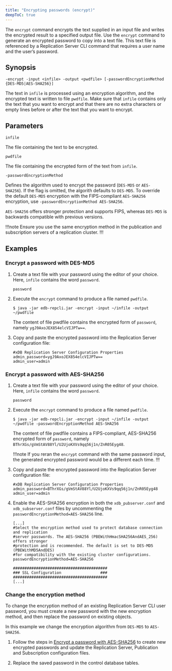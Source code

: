 ```yaml
---
title: "Encrypting passwords (encrypt)"
deepToC: true
---
```


<div id="encrypt_password" class="registered_link"></div>

The `encrypt` command encrypts the text supplied in an input file and writes the encrypted result to a specified output file. Use the `encrypt` command to generate an encrypted password to copy into a text file. This text file is referenced by a Replication Server CLI command that requires a user name and the user’s password.

## Synopsis

```
-encrypt -input <infile> -output <pwdfile> [-passwordEncryptionMethod {DES-MD5|AES-SHA256}]
```

The text in `infile` is processed using an encryption algorithm, and the encrypted text is written to file `pwdfile`. 
Make sure that `infile` contains only the text that you want to encrypt and that there are no extra characters or empty lines before or after the text that you want to encrypt.

## Parameters

`infile`

The file containing the text to be encrypted.

`pwdfile`

The file containing the encrypted form of the text from `infile`.

`-passwordEncryptionMethod` 

Defines the algorithm used to encrypt the password (`DES-MD5` or `AES-SHA256`). If the flag is omitted, the algorith defaults to `DES-MD5`. To override the default `DES-MD5` encryption with the FIPS-compliant `AES-SHA256` encryption, use `-passwordEncryptionMethod AES-SHA256`.

`AES-SHA256` offers stronger protection and supports FIPS, whereas `DES-MD5` is backwards compatible with previous versions.

!!!note
Ensure you use the same encryption method in the publication and subscription servers of a replication cluster.
!!!

## Examples

### Encrypt a password with DES-MD5

1.  Create a text file with your password using the editor of your choice. Here, `infile` contains the word `password`.

    ```
    password
    ```

1.  Execute the `encrypt` command to produce a file named `pwdfile`.

    ```
    $ java -jar edb-repcli.jar -encrypt -input ~/infile -output ~/pwdfile
    ```

    The content of file pwdfile contains the encrypted form of `password`, namely `ygJ9AxoJEX854elcVIJPTw==`.

1.  Copy and paste the encrypted password into the Replication Server configuration file: 

    ```shell
    #xDB Replication Server Configuration Properties
    admin_password=ygJ9AxoJEX854elcVIJPTw==
    admin_user=admin
    ```

### Encrypt a password with AES-SHA256

1.  Create a text file with your password using the editor of your choice. Here, `infile` contains the word `password`.

    ```
    password
    ```

1.  Execute the `encrypt` command to produce a file named `pwdfile`.

    ```
    $ java -jar edb-repcli.jar -encrypt -input ~/infile -output ~/pwdfile -passwordEncryptionMethod AES-SHA256
    ```

    The content of file pwdfile contains a FIPS-compliant, AES-SHA256 encrypted form of `password`, namely `BThrXGs/gVmStAV88Yl/U2UjoKXVs9qq56j1n/ZnR05Eyg48`.

    !!!note 
    If you reran the `encrypt` command with the same password input, the generated encrypted password would be a different each time. 
    !!!

1.  Copy and paste the encrypted password into the Replication Server configuration file: 

    ```shell
    #xDB Replication Server Configuration Properties
    admin_password=BThrXGs/gVmStAV88Yl/U2UjoKXVs9qq56j1n/ZnR05Eyg48
    admin_user=admin
    ```

1.  Enable the AES-SHA256 encryption in both the `xdb_pubserver.conf` and `xdb_subserver.conf` files by uncommenting the `passwordEncryptionMethod=AES-SHA256` line.

    ```shell
    [...]
    #Select the encryption method used to protect database connection and replication
    #server passwords. The AES-SHA256 (PBEWithHmacSHA256AndAES_256) offers stronger
    #protection and is recommended. The default is set to DES-MD5 (PBEWithMD5AndDES)
    #for compatibility with the existing cluster configurations.
    passwordEncryptionMethod=AES-SHA256
    
    #########################################
    ### SSL Configuration                 ###
    #########################################
    [...]
    ```

### Change the encryption method

To change the encryption method of an existing Replication Server CLI user password, you must create a new password with the new encryption method, and then replace the password on existing objects.

In this example we change the encryption algorithm from `DES-MD5` to `AES-SHA256`.

1.  Follow the steps in [Encrypt a password with AES-SHA256](#encrypt-a-password-with-aes-sha256) to create new encrypted passwords and update the Replication Server, Publication and Subscription configuration files.

1.  Replace the saved password in the control database tables. 